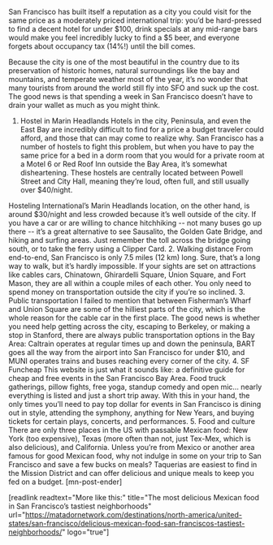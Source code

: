San Francisco has built itself a reputation as a city you could visit for the same price as a moderately priced international trip: you’d be hard-pressed to find a decent hotel for under $100, drink specials at any mid-range bars would make you feel incredibly lucky to find a $5 beer, and everyone forgets about occupancy tax (14%!) until the bill comes.

Because the city is one of the most beautiful in the country due to its preservation of historic homes, natural surroundings like the bay and mountains, and temperate weather most of the year, it’s no wonder that many tourists from around the world still fly into SFO and suck up the cost. The good news is that spending a week in San Francisco doesn’t have to drain your wallet as much as you might think.
1. Hostel in Marin Headlands
Hotels in the city, Peninsula, and even the East Bay are incredibly difficult to find for a price a budget traveler could afford, and those that can may come to realize why. San Francisco has a number of hostels to fight this problem, but when you have to pay the same price for a bed in a dorm room that you would for a private room at a Motel 6 or Red Roof Inn outside the Bay Area, it’s somewhat disheartening. These hostels are centrally located between Powell Street and City Hall, meaning they’re loud, often full, and still usually over $40/night.

Hosteling International’s Marin Headlands location, on the other hand, is around $30/night and less crowded because it’s well outside of the city. If you have a car or are willing to chance hitchhiking -- not many buses go up there -- it’s a great alternative to see Sausalito, the Golden Gate Bridge, and hiking and surfing areas. Just remember the toll across the bridge going south, or to take the ferry using a Clipper Card.
2. Walking distance
From end-to-end, San Francisco is only 7.5 miles (12 km) long. Sure, that’s a long way to walk, but it’s hardly impossible. If your sights are set on attractions like cables cars, Chinatown, Ghirardelli Square, Union Square, and Fort Mason, they are all within a couple miles of each other. You only need to spend money on transportation outside the city if you’re so inclined.
3. Public transportation
I failed to mention that between Fisherman’s Wharf and Union Square are some of the hilliest parts of the city, which is the whole reason for the cable car in the first place. The good news is whether you need help getting across the city, escaping to Berkeley, or making a stop in Stanford, there are always public transportation options in the Bay Area: Caltrain operates at regular times up and down the peninsula, BART goes all the way from the airport into San Francisco for under $10, and MUNI operates trains and buses reaching every corner of the city.
4. SF Funcheap
This website is just what it sounds like: a definitive guide for cheap and free events in the San Francisco Bay Area. Food truck gatherings, pillow fights, free yoga, standup comedy and open mic… nearly everything is listed and just a short trip away. With this in your hand, the only times you’ll need to pay top dollar for events in San Francisco is dining out in style, attending the symphony, anything for New Years, and buying tickets for certain plays, concerts, and performances.
5. Food and culture
There are only three places in the US with passable Mexican food: New York (too expensive), Texas (more often than not, just Tex-Mex, which is also delicious), and California. Unless you’re from Mexico or another area famous for good Mexican food, why not indulge in some on your trip to San Francisco and save a few bucks on meals? Taquerias are easiest to find in the Mission District and can offer delicious and unique meals to keep you fed on a budget. [mn-post-ender]

[readlink readtext="More like this:" title="The most delicious Mexican food in San Francisco’s tastiest neighborhoods" url="https://matadornetwork.com/destinations/north-america/united-states/san-francisco/delicious-mexican-food-san-franciscos-tastiest-neighborhoods/" logo="true"]